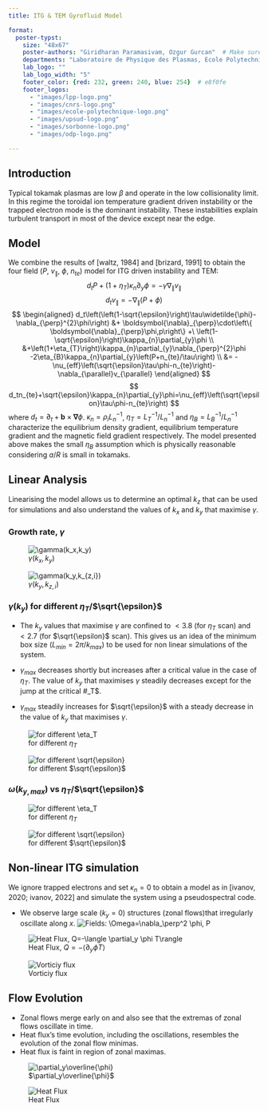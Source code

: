 ```yaml
---
title: ITG & TEM Gyrofluid Model

format:
  poster-typst: 
    size: "48x67"
    poster-authors: "Giridharan Paramasivam, Ozgur Gurcan"  # Make sure this matches exactly
    departments: "Laboratoire de Physique des Plasmas, Ecole Polytechnique"
    lab_logo: "" 
    lab_logo_width: "5"
    footer_color: {red: 232, green: 240, blue: 254}  # e8f0fe
    footer_logos: 
      - "images/lpp-logo.png"
      - "images/cnrs-logo.png"
      - "images/ecole-polytechnique-logo.png"
      - "images/upsud-logo.png"
      - "images/sorbonne-logo.png"
      - "images/odp-logo.png"

---
```


## Introduction
Typical tokamak plasmas are low $\beta$ and operate in the low collisionality limit. 
In this regime the toroidal ion temperature gradient driven instability or the trapped 
electron mode is the dominant instability. These instabilities explain turbulent transport 
in most of the device except near the edge.

## Model
We combine the results of [waltz, 1984] and [brizard, 1991] to obtain the four field ($P$, $v_\parallel$, $\phi$, $n_{te}$) model for ITG driven instability and TEM:
$$
d_tP+\left(1+\eta_{T}\right)\kappa{}_{n}\partial_{y}\phi=-\gamma\nabla_{\parallel}v_{\parallel}
$$
$$
d_tv_{\parallel}=-\nabla_{\parallel}\left(P+\phi\right)
$$
$$
\begin{aligned}
d_t\left(\left(1-\sqrt{\epsilon}\right)\tau\widetilde{\phi}-\nabla_{\perp}^{2}\phi\right) 
&+ \boldsymbol{\nabla}_{\perp}\cdot\left\{ \boldsymbol{\nabla}_{\perp}\phi,p\right\} 
+\ \left(1-\sqrt{\epsilon}\right)\kappa_{n}\partial_{y}\phi \\
&+\left(1+\eta_{T}\right)\kappa_{n}\partial_{y}\nabla_{\perp}^{2}\phi 
-2\eta_{B}\kappa_{n}\partial_{y}\left(P+n_{te}/\tau\right) \\
&= -\nu_{eff}\left(\sqrt{\epsilon}\tau\phi-n_{te}\right)-\nabla_{\parallel}v_{\parallel}
\end{aligned}
$$
$$
d_tn_{te}+\sqrt{\epsilon}\kappa_{n}\partial_{y}\phi=\nu_{eff}\left(\sqrt{\epsilon}\tau\phi-n_{te}\right)
$$
where $d_t=\partial_t+\boldsymbol{b}\times\boldsymbol{\nabla}\phi$. $\kappa_n=\rho_i L_n^{-1}$, $\eta_T=L_T^{-1}/L_n^{-1}$ and $\eta_B=L_B^{-1}/L_n^{-1}$ characterize the equilibrium density gradient, equilibrium temperature gradient and the magnetic field gradient respectively. The model presented above makes the small $\eta_B$ assumption which is physically reasonable considering $a/R$ is small in tokamaks.

## Linear Analysis

Linearising the model allows us to determine an optimal $k_z$ that can be used for simulations and also understand the values of $k_x$ and $k_y$ that maximise $\gamma$.

### Growth rate, $\gamma$
::: {layout="[[1,1]]"}
![$\gamma(k_x,k_y)$](images/gamkxky_itg_tem_simple.png)

![$\gamma(k_y,k_{z,i})$](images/gam_vs_ky_kzvals_itg_tem_simple.png)
:::
 
### $\gamma(k_y)$ for different $\eta_T$/$\sqrt{\epsilon}$

- The $k_y$ values that maximise $\gamma$ are confined to $<3.8$ (for $\eta_T$ scan) and $<2.7$ (for $\sqrt{\epsilon}$ scan). This gives us an idea of the minimum box size ($L_{min}=2\pi/k_{max}$) to be used for non linear simulations of the system.

- $\gamma_{max}$ decreases shortly but increases after a critical value in the case of $\eta_T$. The value of $k_y$ that maximises $\gamma$ steadily decreases except for the jump at the critical #\eta_T$.
- $\gamma_{max}$ steadily increases for $\sqrt{\epsilon}$ with a steady decrease in the value of $k_y$ that maximises $\gamma$.

::: {layout="[[1,1]]"}
![for different $\eta_T$](images/gam_vs_ky_eta_vals_itg_tem_simple.png)

![for different $\sqrt{\epsilon}$](images/gam_vs_ky_sqre_vals_itg_tem_simple.png)
:::

### $\omega(k_{y,max})$ vs $\eta_T$/$\sqrt{\epsilon}$

::: {layout="[[1,1]]"}
![for different $\eta_T$](images/omr_vs_eta_itg_tem_simple.png)

![for different $\sqrt{\epsilon}$](images/omr_vs_sqre_itg_tem_simple.png)
:::

## Non-linear ITG simulation 

We ignore trapped electrons and set $\kappa_n=0$ to obtain a model as in [ivanov, 2020; ivanov, 2022] and simulate the system using a pseudospectral code. 

- We observe large scale ($k_y=0$) structures (zonal flows)that irregularly oscillate along $x$. 
![Fields: $\Omega=\nabla_\perp^2 \phi$, $P$](images/fields_kapt_0_36_chi_0_1.png)

::: {layout="[[1,1]]"}
![Heat Flux, $Q=-\langle \partial_y \phi T\rangle$](images/Q_kapt_0_36_chi_0_1.png)

![Vorticiy flux](images/Piom_kapt_0_36_chi_0_1.png)
:::

## Flow Evolution

- Zonal flows merge early on and also see that the extremas of zonal flows oscillate in time. 
- Heat flux's time evolution, including the oscillations, resembles the evolution of the zonal flow minimas.
- Heat flux is faint in region of zonal maximas.

::: {layout="[[1,1]]"}
![$\partial_y\overline{\phi}$](images/vbar_xt_kapt_0_36_chi_0_1.png)

![Heat Flux](images/Q_xt_kapt_0_36_chi_0_1.png)
:::

